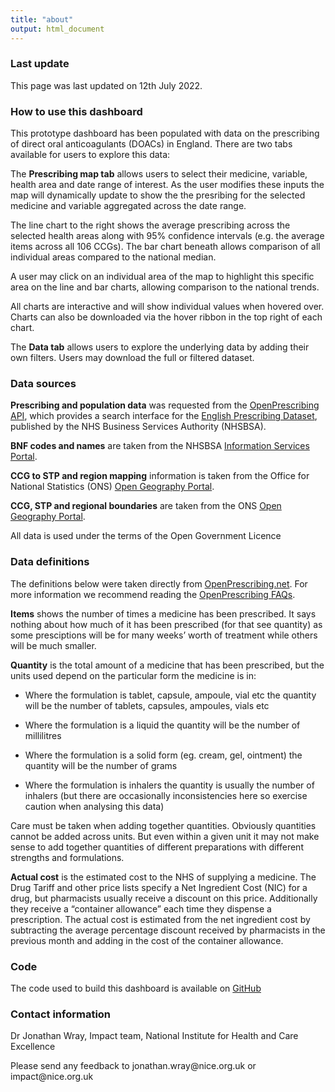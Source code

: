 ```yaml
---
title: "about"
output: html_document
---
```


### Last update

This page was last updated on 12th July 2022.


### How to use this dashboard

This prototype dashboard has been populated with data on the prescribing of direct oral anticoagulants (DOACs) in England. There are two tabs available for users to explore this data:

The **Prescribing map tab** allows users to select their medicine, variable, health area and date range of interest. As the user modifies these inputs the map will dynamically update to show the the presribing for the selected medicine and variable aggregated across the date range. 

The line chart to the right shows the average prescribing across the selected health areas along with 95% confidence intervals (e.g. the average items across all 106 CCGs). The bar chart beneath allows comparison of all individual areas compared to the national median.

A user may click on an individual area of the map to highlight this specific area on the line and bar charts, allowing comparison to the national trends. 

All charts are interactive and will show individual values when hovered over. Charts can also be downloaded via the hover ribbon in the top right of each chart. 

The **Data tab** allows users to explore the underlying data by adding their own filters. Users may download the full or filtered dataset. 

### Data sources

**Prescribing and population data** was requested from the [OpenPrescribing API][2], which provides a search interface for the [English Prescribing Dataset][3], published by the NHS Business Services Authority (NHSBSA).

**BNF codes and names** are taken from the NHSBSA [Information Services Portal][4].

**CCG to STP and region mapping** information is taken from the Office for National Statistics (ONS) [Open Geography Portal][5].

**CCG, STP and regional boundaries** are taken from the ONS [Open Geography Portal][5].

All data is used under the terms of the Open Government Licence


### Data definitions 

The definitions below were taken directly from [OpenPrescribing.net][6]. For more information we recommend reading the [OpenPrescribing FAQs][1].

**Items** shows the number of times a medicine has been prescribed. It says nothing about how much of it has been prescribed (for that see quantity) as some presciptions will be for many weeks’ worth of treatment while others will be much smaller.

**Quantity** is the total amount of a medicine that has been prescribed, but the units used depend on the particular form the medicine is in:

- Where the formulation is tablet, capsule, ampoule, vial etc the quantity will be the number of tablets, capsules, ampoules, vials etc

- Where the formulation is a liquid the quantity will be the number of millilitres

- Where the formulation is a solid form (eg. cream, gel, ointment) the quantity will be the number of grams

- Where the formulation is inhalers the quantity is usually the number of inhalers (but there are occasionally inconsistencies here so exercise caution when analysing this data)

Care must be taken when adding together quantities. Obviously quantities cannot be added across units. But even within a given unit it may not make sense to add together quantities of different preparations with different strengths and formulations.

**Actual cost** is the estimated cost to the NHS of supplying a medicine. The Drug Tariff and other price lists specify a Net Ingredient Cost (NIC) for a drug, but pharmacists usually receive a discount on this price. Additionally they receive a "container allowance" each time they dispense a prescription. The actual cost is estimated from the net ingredient cost by subtracting the average percentage discount received by pharmacists in the previous month and adding in the cost of the container allowance.


### Code

The code used to build this dashboard is available on [GitHub][7]


### Contact information

Dr Jonathan Wray, Impact team, National Institute for Health and Care Excellence 

Please send any feedback to jonathan.wray@nice.org.uk or impact@nice.org.uk

[1]: https://openprescribing.net/faq/ "OpenPrescribing FAQs"
[2]: https://openprescribing.net/api/ "OpenPrescribing API"
[3]: https://www.nhsbsa.nhs.uk/prescription-data/prescribing-data/english-prescribing-data-epd "English Prescribing Dataset"
[4]: https://www.nhsbsa.nhs.uk/access-our-data-products/information-services-portal-isp "Information Services Portal"
[5]: https://geoportal.statistics.gov.uk/ "Open Geography Portal"
[6]: https://openprescribing.net/ "OpenPrescribing.net"
[7]: https://github.com/GitWray1/DVA_Geographical_Prescribing "Github"
